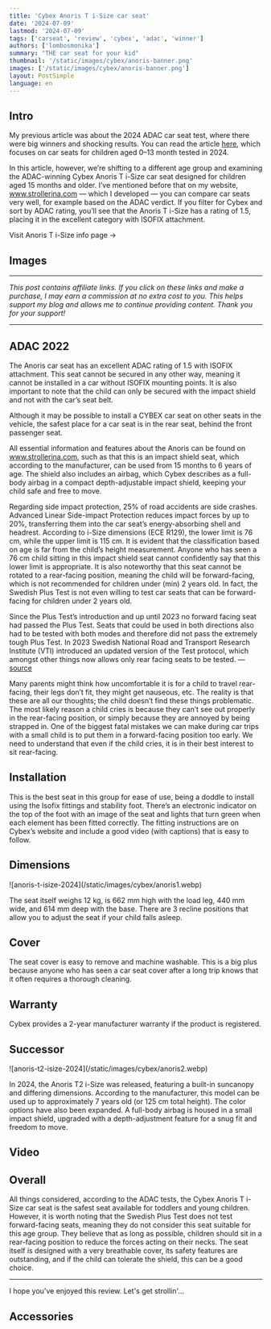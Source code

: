 ```yaml
---
title: 'Cybex Anoris T i-Size car seat'
date: '2024-07-09'
lastmod: '2024-07-09'
tags: ['carseat', 'review', 'cybex', 'adac', 'winner']
authors: ['lombosmonika']
summary: "THE car seat for your kid"
thumbnail: '/static/images/cybex/anoris-banner.png'
images: ['/static/images/cybex/anoris-banner.png']
layout: PostSimple
language: en
---
```


## Intro

My previous article was about the 2024 ADAC car seat test, where there were big winners and shocking results. You can read the article [here](https://www.strollerina.com/en/blog/en/blog/adac/2024-adac-test-bests-worsts-huge-fails-peg-perego-twist), which focuses on car seats for children aged 0–13 month tested in 2024.

In this article, however, we’re shifting to a different age group and examining the ADAC-winning Cybex Anoris T i-Size car seat designed for children aged 15 months and older. I’ve mentioned before that on my website, www.strollerina.com — which I developed — you can compare car seats very well, for example based on the ADAC verdict. If you filter for Cybex and sort by ADAC rating, you’ll see that the Anoris T i-Size has a rating of 1.5, placing it in the excellent category with ISOFIX attachment.

<div className="pt-4 xl:pt-8">
    <Link
        href={'https://www.strollerina.com/en/carseats/cybex/anoristi-size-2023'}
        className="text-primary hover:brightness-125 dark:hover:brightness-125"
        aria-label={'Anoris T i-Size info page'}
    >
        Visit Anoris T i-Size info page  &rarr;
    </Link>
</div>


<div className="invisible !h-0">

## Images

</div>

<BlogCarousel
    title="Images"
    id="anoristi-size-2023"
    type="carseat"
/>

---

*This post contains affiliate links. If you click on these links and make a purchase, I may earn a commission at no extra cost to you. This helps support my blog and allows me to continue providing content. Thank you for your support!*

---

## ADAC 2022

The Anoris car seat has an excellent ADAC rating of 1.5 with ISOFIX attachment. This seat cannot be secured in any other way, meaning it cannot be installed in a car without ISOFIX mounting points. It is also important to note that the child can only be secured with the impact shield and not with the car’s seat belt.

Although it may be possible to install a CYBEX car seat on other seats in the vehicle, the safest place for a car seat is in the rear seat, behind the front passenger seat.

All essential information and features about the Anoris can be found on www.strollerina.com, such as that this is an impact shield seat, which according to the manufacturer, can be used from 15 months to 6 years of age. The shield also includes an airbag, which Cybex describes as a full-body airbag in a compact depth-adjustable impact shield, keeping your child safe and free to move.

Regarding side impact protection, 25% of road accidents are side crashes. Advanced Linear Side-impact Protection reduces impact forces by up to 20%, transferring them into the car seat’s energy-absorbing shell and headrest. According to i-Size dimensions (ECE R129), the lower limit is 76 cm, while the upper limit is 115 cm. It is evident that the classification based on age is far from the child’s height measurement. Anyone who has seen a 76 cm child sitting in this impact shield seat cannot confidently say that this lower limit is appropriate. It is also noteworthy that this seat cannot be rotated to a rear-facing position, meaning the child will be forward-facing, which is not recommended for children under (min) 2 years old. In fact, the Swedish Plus Test is not even willing to test car seats that can be forward-facing for children under 2 years old.

Since the Plus Test’s introduction and up until 2023 no forward facing seat had passed the Plus Test. Seats that could be used in both directions also had to be tested with both modes and therefore did not pass the extremely tough Plus Test.
In 2023 Swedish National Road and Transport Research Institute (VTI) introduced an updated version of the Test protocol, which amongst other things now allows only rear facing seats to be tested. — [source](https://www.besafe.com/en/safety-tips/tests-awards/the-swedish-plus-test/)

Many parents might think how uncomfortable it is for a child to travel rear-facing, their legs don’t fit, they might get nauseous, etc. The reality is that these are all our thoughts; the child doesn’t find these things problematic. The most likely reason a child cries is because they can’t see out properly in the rear-facing position, or simply because they are annoyed by being strapped in. One of the biggest fatal mistakes we can make during car trips with a small child is to put them in a forward-facing position too early. We need to understand that even if the child cries, it is in their best interest to sit rear-facing.


## Installation

This is the best seat in this group for ease of use, being a doddle to install using the Isofix fittings and stability foot. There’s an electronic indicator on the top of the foot with an image of the seat and lights that turn green when each element has been fitted correctly. The fitting instructions are on Cybex’s website and include a good video (with captions) that is easy to follow.

## Dimensions

<div className="align-center flex flex-col justify-center gap-0 md:flex-row md:gap-4" key="gazelle-s2-cybex-review">
    ![anoris-t-isize-2024](/static/images/cybex/anoris1.webp)
</div>

The seat itself weighs 12 kg, is 662 mm high with the load leg, 440 mm wide, and 614 mm deep with the base. There are 3 recline positions that allow you to adjust the seat if your child falls asleep.



## Cover

The seat cover is easy to remove and machine washable. This is a big plus because anyone who has seen a car seat cover after a long trip knows that it often requires a thorough cleaning.


## Warranty

Cybex provides a 2-year manufacturer warranty if the product is registered.


## Successor

<div className="align-center flex flex-col justify-center gap-0 md:flex-row md:gap-4" key="gazelle-s2-cybex-review">
    ![anoris-t2-isize-2024](/static/images/cybex/anoris2.webp)
</div>

In 2024, the Anoris T2 i-Size was released, featuring a built-in suncanopy and differing dimensions. According to the manufacturer, this model can be used up to approximately 7 years old (or 125 cm total height). The color options have also been expanded.
A full-body airbag is housed in a small impact shield, upgraded with a depth-adjustment feature for a snug fit and freedom to move.


## Video

<div className="my-6">
    <YouTube youTubeId="to3r8H6RBk8" />
</div>



## Overall


All things considered, according to the ADAC tests, the Cybex Anoris T i-Size car seat is the safest seat available for toddlers and young children. However, it is worth noting that the Swedish Plus Test does not test forward-facing seats, meaning they do not consider this seat suitable for this age group. They believe that as long as possible, children should sit in a rear-facing position to reduce the forces acting on their necks. The seat itself is designed with a very breathable cover, its safety features are outstanding, and if the child can tolerate the shield, this can be a good choice.

---
I hope you've enjoyed this review. Let's get strollin'...


## Accessories 
<div className="my-6">
    <AmazonAccessoriesLinks id="0" type="stroller" />
</div>
